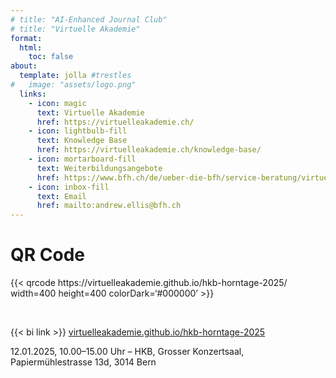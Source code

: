 ```yaml
---
# title: "AI-Enhanced Journal Club"
# title: "Virtuelle Akademie"
format:
  html:
    toc: false
about:
  template: jolla #trestles
#   image: "assets/logo.png"
  links:
    - icon: magic
      text: Virtuelle Akademie
      href: https://virtuelleakademie.ch/
    - icon: lightbulb-fill
      text: Knowledge Base
      href: https://virtuelleakademie.ch/knowledge-base/
    - icon: mortarboard-fill
      text: Weiterbildungsangebote
      href: https://www.bfh.ch/de/ueber-die-bfh/service-beratung/virtuelle-akademie/
    - icon: inbox-fill
      text: Email
      href: mailto:andrew.ellis@bfh.ch
---
```



# QR Code

{{< qrcode https://virtuelleakademie.github.io/hkb-horntage-2025/ width=400 height=400 colorDark='#000000' >}}

<br> 

{{< bi link >}} [virtuelleakademie.github.io/hkb-horntage-2025](https://virtuelleakademie.github.io/hkb-horntage-2025/)



12.01.2025, 10.00–15.00 Uhr – HKB, Grosser Konzertsaal, Papiermühlestrasse 13d, 3014 Bern